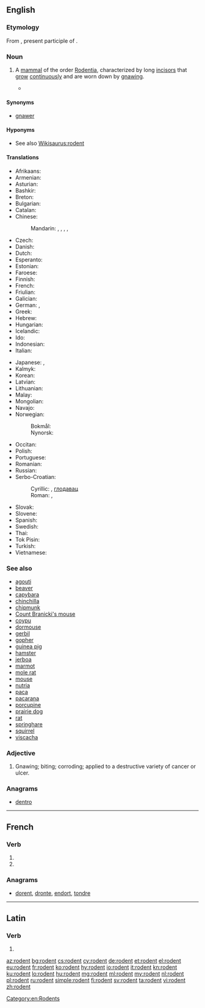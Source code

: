 ==English==
{{wikipedia}}
{{picdic
|image=Apodemus sylvaticus bosmuis.jpg
|detail1=
{{picdicimg|image=American Beaver.jpg|link=beaver|lang=en}}
{{picdicimg|image=Capybara Hattiesburg Zoo (70909b-42) 2560x1600.jpg|link=capybara|lang=en}}
{{picdicimg|image=Tamias minimus.jpg|link=chipmunk|lang=en}}
{{picdicimg|image=Chomik europejski.jpg|link=hamster|lang=en}}
{{picdicimg|image=Mouse white background.jpg|link=mouse|lang=en}}
{{picdicimg|image=Porcupine 3.jpg|link=porcupine|lang=en}}
{{picdicimg|image=Ruskea rotta.png|link=rat|lang=en}}
{{picdicimg|image=AmericanRedSquirrel.jpg|link=squirrel|lang=en}}
{{picdicimg|image=Bank vole.jpg|link=vole|lang=en}}
}}

===Etymology===
From {{etyl|la|en}} {{m|la|rōdēns|rōdēns, rōdēnt-|gnawer; one who gnaws}}, present participle of {{m|la|rōdō||I gnaw}}.

===Noun===
{{en-noun}}

# {{senseid|en|mammal of the order Rodentia}}A [[mammal]] of the order [[Rodentia]], characterized by long [[incisor]]s that [[grow]] [[continuously]] and are worn down by [[gnaw]]ing.
#* {{quote-magazine|year=2013|month=May-June|author=[http://www.americanscientist.org/authors/detail/katie-l-burke Katie L. Burke]
|title=[http://www.americanscientist.org/issues/pub/2013/3/in-the-news-45 In the News]
|volume=101|issue=3|page=193|magazine={{w|American Scientist}}
|passage=Bats host many high-profile viruses that can infect humans, including severe acute respiratory syndrome and Ebola. A recent study explored the ecological variables that may contribute to bats’ propensity to harbor such zoonotic diseases by comparing them with another order of common reservoir hosts: '''rodents'''.}}

====Synonyms====
* [[gnawer]]

====Hyponyms====
* See also [[Wikisaurus:rodent]]

====Translations====
{{trans-top|mammal of the order Rodentia}}
* Afrikaans: {{t|af|knaagdier}}
* Armenian: {{t+|hy|կրծող}}
* Asturian: {{t|ast|royedor|m}}
* Bashkir: {{t|ba|кимереүсе}}
* Breton: {{t|br|krigner|m}}
* Bulgarian: {{t+|bg|гризач|m}}
* Catalan: {{t+|ca|rosegador}}
* Chinese:
*: Mandarin: {{t|cmn|嚙齒目動物|sc=Hani}}, {{t|cmn|啮齿目动物|tr=nièchǐmù dòngwù|sc=Hani}}, {{t+|cmn|嚙齒動物|sc=Hani}}, {{t|cmn|啮齿动物|tr=nièchǐ dòngwù|sc=Hani}}, {{t+|cmn|鼠|sc=Hani}}
* Czech: {{t|cs|hlodavec|m}}
* Danish: {{t+|da|gnaver}}
* Dutch: {{t+|nl|knaagdier|n}}
* Esperanto: {{t|eo|ronĝulo}}
* Estonian: {{t|et|näriline}}
* Faroese: {{t|fo|gnagdýr|n}}
* Finnish: {{t+|fi|jyrsijä}}
* French: {{t+|fr|rongeur|m}}
* Friulian: {{t|fur|roseadôr}}
* Galician: {{t|gl|roedor|m}}
* German: {{t+|de|Nagetier|n}}, {{t+|de|Nager|m}}
* Greek: {{t+|el|τρωκτικό|n}}
* Hebrew: {{t|he|מכרסם}}
* Hungarian: {{t+|hu|rágcsáló}}
* Icelandic: {{t+|is|nagdýr|n}}
* Ido: {{t+|io|rodero}}
* Indonesian: {{t+|id|pengerat}}
* Italian: {{t+|it|roditore|m}}
{{trans-mid}}
* Japanese: {{t+|ja|齧歯類|tr=げっしるい, gesshirui}}, {{t|ja|齧歯動物|tr=げっしどうぶつ, gesshi-dōbutsu}}
* Kalmyk: {{t|xal|мерәч}}
* Korean: {{t|ko|설치류|sc=Hang}}
* Latvian: {{t|lv|grauzējs|m}}
* Lithuanian: {{t|lt|graužikas|m}}
* Malay: {{t|ms|rodensia}}
* Mongolian: {{t|mn|мэрэгч амьтан|sc=Cyrl}}
* Navajo: {{t|nv|tsin deigházhígíí}}
* Norwegian:
*: Bokmål: {{t+|nb|gnager|m}}
*: Nynorsk: {{t|nn|gnagar|m}}
* Occitan: {{t+|oc|rosegaire}}
* Polish: {{t+|pl|gryzoń}}
* Portuguese: {{t+|pt|roedor|m}}
* Romanian: {{t+|ro|rozător|n}}
* Russian: {{t+|ru|грызу́н|m}}
* Serbo-Croatian:
*: Cyrillic: {{t|sh|гло̀да̄р|m|sc=Cyrl}}, [[глодавац]] {{g|m}}
*: Roman: {{t|sh|glòdār|m}}, {{t|sh|glodavac|m}}
* Slovak: {{t|sk|hlodavec|m}}
* Slovene: {{t+|sl|glodalec|m}}
* Spanish: {{t+|es|roedor|m}}
* Swedish: {{t+|sv|gnagare|c}}
* Thai: {{t-needed|th}}
* Tok Pisin: {{t|tpi|rat}}
* Turkish: {{t+|tr|kemirgen}}
* Vietnamese: {{t+|vi|gặm nhấm}}
{{trans-bottom}}

===See also===
* [[agouti]]
* [[beaver]]
* [[capybara]]
* [[chinchilla]]
* [[chipmunk]]
* [[Count Branicki's mouse]]
* [[coypu]]
* [[dormouse]]
* [[gerbil]]
* [[gopher]]
* [[guinea pig]]
* [[hamster]]
* [[jerboa]]
* [[marmot]]
* [[mole rat]]
* [[mouse]]
* [[nutria]]
* [[paca]]
* [[pacarana]]
* [[porcupine]]
* [[prairie dog]]
* [[rat]]
* [[springhare]]
* [[squirrel]]
* [[viscacha]]

===Adjective===
{{en-adj|-}}

# Gnawing; biting; corroding; applied to a destructive variety of cancer or ulcer.

===Anagrams===
* [[dentro#English|dentro]]

[[Category:en:Rodents]]

----

==French==

===Verb===
{{fr-verb-form}}

# {{inflection of|roder||3|p|pres|indc|lang=fr}}
# {{inflection of|roder||3|p|pres|subj|lang=fr}}

===Anagrams===
* [[dorent#French|dorent]], [[dronte#French|dronte]], [[endort#French|endort]], [[tondre#French|tondre]]

----

==Latin==

===Verb===
{{la-verb-form|rōdent}}

# {{inflection of|rōdō||3|p|futr|actv|indc|lang=la}}

[[az:rodent]]
[[bg:rodent]]
[[cs:rodent]]
[[cy:rodent]]
[[de:rodent]]
[[et:rodent]]
[[el:rodent]]
[[eu:rodent]]
[[fr:rodent]]
[[ko:rodent]]
[[hy:rodent]]
[[io:rodent]]
[[it:rodent]]
[[kn:rodent]]
[[ku:rodent]]
[[lo:rodent]]
[[hu:rodent]]
[[mg:rodent]]
[[ml:rodent]]
[[my:rodent]]
[[nl:rodent]]
[[pl:rodent]]
[[ru:rodent]]
[[simple:rodent]]
[[fi:rodent]]
[[sv:rodent]]
[[ta:rodent]]
[[vi:rodent]]
[[zh:rodent]]